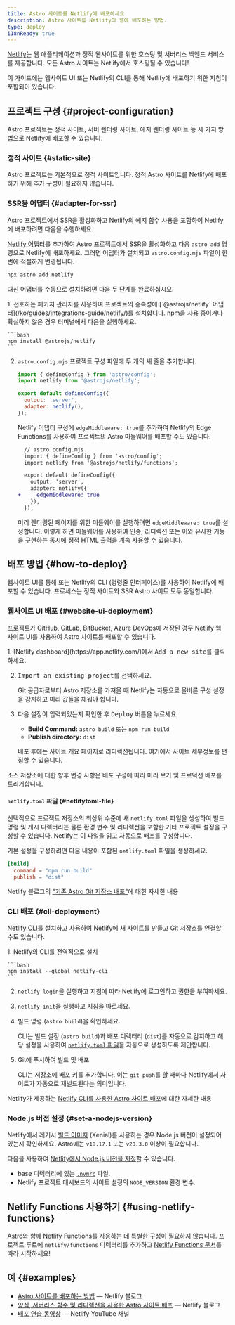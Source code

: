```yaml
---
title: Astro 사이트를 Netlify에 배포하세요
description: Astro 사이트를 Netlify의 웹에 배포하는 방법.
type: deploy
i18nReady: true
---
```


[Netlify](https://netlify.com)는 웹 ​​애플리케이션과 정적 웹사이트를 위한 호스팅 및 서버리스 백엔드 서비스를 제공합니다. 모든 Astro 사이트는 Netlify에서 호스팅될 수 있습니다!

이 가이드에는 웹사이트 UI 또는 Netlify의 CLI를 통해 Netlify에 배포하기 위한 지침이 포함되어 있습니다.

## 프로젝트 구성 \{#project-configuration\}

Astro 프로젝트는 정적 사이트, 서버 렌더링 사이트, 에지 렌더링 사이트 등 세 가지 방법으로 Netlify에 배포할 수 있습니다.

### 정적 사이트 \{#static-site\}

Astro 프로젝트는 기본적으로 정적 사이트입니다. 정적 Astro 사이트를 Netlify에 배포하기 위해 추가 구성이 필요하지 않습니다.

### SSR용 어댑터 \{#adapter-for-ssr\}

Astro 프로젝트에서 SSR을 활성화하고 Netlify의 에지 함수 사용을 포함하여 Netlify에 배포하려면 다음을 수행하세요.

[Netlify 어댑터](/ko/guides/integrations-guide/netlify/)를 추가하여 Astro 프로젝트에서 SSR을 활성화하고 다음 `astro add` 명령으로 Netlify에 배포하세요. 그러면 어댑터가 설치되고 `astro.config.mjs` 파일이 한 번에 적절하게 변경됩니다.

```bash
npx astro add netlify
```

대신 어댑터를 수동으로 설치하려면 다음 두 단계를 완료하십시오.

<Steps>
1. 선호하는 패키지 관리자를 사용하여 프로젝트의 종속성에 [`@astrojs/netlify` 어댑터](/ko/guides/integrations-guide/netlify/)를 설치합니다. npm을 사용 중이거나 확실하지 않은 경우 터미널에서 다음을 실행하세요.

    ```bash
    npm install @astrojs/netlify
    ```

2. `astro.config.mjs` 프로젝트 구성 파일에 두 개의 새 줄을 추가합니다.

    ```js title="astro.config.mjs" ins={2, 5-6}
    import { defineConfig } from 'astro/config';
    import netlify from '@astrojs/netlify';

    export default defineConfig({
      output: 'server',
      adapter: netlify(),
    });
    ```

    Netlify 어댑터 구성에 `edgeMiddleware: true`를 추가하여 Netlify의 Edge Functions를 사용하여 프로젝트의 Astro 미들웨어를 배포할 수도 있습니다.

    ```diff lang="js"
      // astro.config.mjs
      import { defineConfig } from 'astro/config';
      import netlify from '@astrojs/netlify/functions';

      export default defineConfig({
        output: 'server',
        adapter: netlify({
    +     edgeMiddleware: true
        }),
      });
    ```
    
    
    미리 렌더링된 페이지를 위한 미들웨어를 실행하려면 `edgeMiddleware: true`를 설정합니다. 이렇게 하면 미들웨어를 사용하여 인증, 리디렉션 또는 이와 유사한 기능을 구현하는 동시에 정적 HTML 출력을 계속 사용할 수 있습니다.
</Steps>

## 배포 방법 \{#how-to-deploy\}

웹사이트 UI를 통해 또는 Netlify의 CLI (명령줄 인터페이스)를 사용하여 Netlify에 배포할 수 있습니다. 프로세스는 정적 사이트와 SSR Astro 사이트 모두 동일합니다.

### 웹사이트 UI 배포 \{#website-ui-deployment\}

프로젝트가 GitHub, GitLab, BitBucket, Azure DevOps에 저장된 경우 Netlify 웹 사이트 UI를 사용하여 Astro 사이트를 배포할 수 있습니다.

<Steps>
1. [Netlify dashboard](https://app.netlify.com/)에서 <kbd>Add a new site</kbd>를 클릭하세요.

2. <kbd>Import an existing project</kbd>를 선택하세요.

    Git 공급자로부터 Astro 저장소를 가져올 때 Netlify는 자동으로 올바른 구성 설정을 감지하고 미리 값들을 채워야 합니다.

3. 다음 설정이 입력되었는지 확인한 후 <kbd>Deploy</kbd> 버튼을 누르세요.

    - **Build Command:** `astro build` 또는 `npm run build`
    - **Publish directory:** `dist`

    배포 후에는 사이트 개요 페이지로 리디렉션됩니다. 여기에서 사이트 세부정보를 편집할 수 있습니다.
</Steps>

소스 저장소에 대한 향후 변경 사항은 배포 구성에 따라 미리 보기 및 프로덕션 배포를 트리거합니다.

#### `netlify.toml` 파일 \{#netlifytoml-file\}

선택적으로 프로젝트 저장소의 최상위 수준에 새 `netlify.toml` 파일을 생성하여 빌드 명령 및 게시 디렉터리는 물론 환경 변수 및 리디렉션을 포함한 기타 프로젝트 설정을 구성할 수 있습니다. Netlify는 이 파일을 읽고 자동으로 배포를 구성합니다.

기본 설정을 구성하려면 다음 내용이 포함된 `netlify.toml` 파일을 생성하세요.

```toml
[build]
  command = "npm run build"
  publish = "dist"
```

<ReadMore>Netlify 블로그의 ["기존 Astro Git 저장소 배포"](https://www.netlify.com/blog/how-to-deploy-astro/#deploy-an-existing-git-repository-to-netlify)에 대한 자세한 내용</ReadMore>

### CLI 배포 \{#cli-deployment\}

[Netlify CLI](https://cli.netlify.com/)를 설치하고 사용하여 Netlify에 새 사이트를 만들고 Git 저장소를 연결할 수도 있습니다.

<Steps>
1. Netlify의 CLI를 전역적으로 설치

    ```bash
    npm install --global netlify-cli
    ```

2. `netlify login`을 실행하고 지침에 따라 Netlify에 로그인하고 권한을 부여하세요.

3. `netlify init`을 실행하고 지침을 따르세요.

4. 빌드 명령 (`astro build`)을 확인하세요.

    CLI는 빌드 설정 (`astro build`)과 배포 디렉터리 (`dist`)를 자동으로 감지하고 해당 설정을 사용하여 [`netlify.toml` 파일](#netlifytoml-file)을 자동으로 생성하도록 제안합니다.

5. Git에 푸시하여 빌드 및 배포

    CLI는 저장소에 배포 키를 추가합니다. 이는 `git push`를 할 때마다 Netlify에서 사이트가 자동으로 재빌드된다는 의미입니다.
</Steps>

<ReadMore>Netlify가 제공하는 [Netlify CLI를 사용한 Astro 사이트 배포](https://www.netlify.com/blog/how-to-deploy-astro/#link-your-astro-project-and-deploy-using-the-netlify-cli)에 대한 자세한 내용</ReadMore>

### Node.js 버전 설정 \{#set-a-nodejs-version\}

Netlify에서 레거시 [빌드 이미지](https://docs.netlify.com/configure-builds/get-started/#build-image-selection) (Xenial)를 사용하는 경우 Node.js 버전이 설정되어 있는지 확인하세요. Astro에는 `v18.17.1` 또는 `v20.3.0` 이상이 필요합니다.

다음을 사용하여 [Netlify에서 Node.js 버전을 지정](https://docs.netlify.com/configure-builds/manage-dependent/#node-js-and-javascript)할 수 있습니다.
- base 디렉터리에 있는 [`.nvmrc`](https://github.com/nvm-sh/nvm#nvmrc) 파일.
- Netlify 프로젝트 대시보드의 사이트 설정의 `NODE_VERSION` 환경 변수.

## Netlify Functions 사용하기 \{#using-netlify-functions\}

Astro와 함께 Netlify Functions를 사용하는 데 특별한 구성이 필요하지 않습니다. 프로젝트 루트에 `netlify/functions` 디렉터리를 추가하고 [Netlify Functions 문서](https://docs.netlify.com/functions/overview/)를 따라 시작하세요!

## 예 \{#examples\}

- [Astro 사이트를 배포하는 방법](https://www.netlify.com/blog/how-to-deploy-astro/) — Netlify 블로그
- [양식, 서버리스 함수 및 리디렉션을 사용한 Astro 사이트 배포](https://www.netlify.com/blog/deploy-an-astro-site-with-forms-serverless-functions-and-redirects/) — Netlify 블로그
- [배포 연습 동영상](https://youtu.be/GrSLYq6ZTes) — Netlify YouTube 채널
